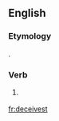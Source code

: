 ==English==

===Etymology===
{{suffix|deceive|est|lang=en}}.

===Verb===
{{head|en}}

# {{context|archaic|lang=en}} {{en-archaic second-person singular of|deceive|lang=en}}

[[fr:deceivest]]